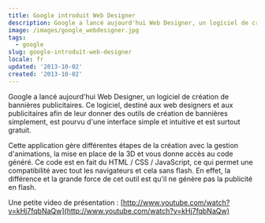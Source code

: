 ```yaml
---
title: Google introduit Web Designer
description: Google a lancé aujourd'hui Web Designer, un logiciel de création de bannières publicitaires. Ce logiciel, destiné aux web designers et aux publicitaires afin de leur donner des outils de création de bannières simplement, est pourvu d'une interface simple et intuitive et est surtout gratuit.
image: /images/google_webdesigner.jpg
tags:
  - google
slug: google-introduit-web-designer
locale: fr
updated: '2013-10-02'
created: '2013-10-02'
---
```


Google a lancé aujourd'hui Web Designer, un logiciel de création de bannières publicitaires. Ce logiciel, destiné aux web designers et aux publicitaires afin de leur donner des outils de création de bannières simplement, est pourvu d'une interface simple et intuitive et est surtout gratuit.

Cette application gère différentes étapes de la création avec la gestion d'animations, la mise en place de la 3D et vous donne accès au code généré. Ce code est en fait du HTML / CSS / JavaScript, ce qui permet une compatibilité avec tout les navigateurs et cela sans flash. En effet, la différence et la grande force de cet outil est qu'il ne génère pas la publicité en flash.

Une petite video de présentation : [http://www.youtube.com/watch?v=kHj7fqbNaQw](http://www.youtube.com/watch?v=kHj7fqbNaQw)
